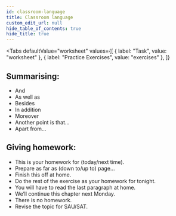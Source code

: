 ```yaml
---
id: classroom-language
title: Classroom language
custom_edit_url: null
hide_table_of_contents: true
hide_title: true
---
```



<Tabs
  defaultValue="worksheet"
  values={[
    { label: "Task", value: "worksheet" },
    { label: "Practice Exercises", value: "exercises" },
  ]}
>

<TabItem value="worksheet">

## Summarising: <AudioButton url="/media/Summarizing.ddf12552.mp3" />

- And
- As well as
- Besides
- In addition
- Moreover
- Another point is that...
- Apart from...

## Giving homework: <AudioButton url="/media/Giving homework.b176a889.mp3" />

- This is your homework for (today/next time).
- Prepare as far as (down to/up to) page...
- Finish this off at home.
- Do the rest of the exercise as your homework for tonight.
- You will have to read the last paragraph at home.
- We’ll continue this chapter next Monday.
- There is no homework.
- Revise the topic for SAU/SAT.

</TabItem>

<TabItem value="exercises">
  <Frame src="https://learningapps.org/watch?v=p42orvbs321" height="380px" />
</TabItem>

</Tabs>
